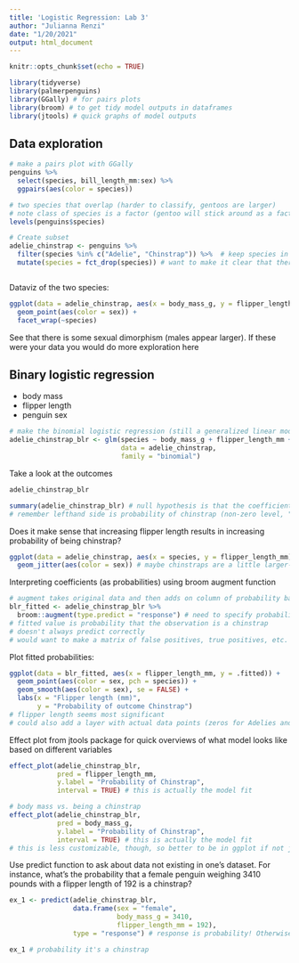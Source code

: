 ```yaml
---
title: 'Logistic Regression: Lab 3'
author: "Julianna Renzi"
date: "1/20/2021"
output: html_document
---
```


```r
knitr::opts_chunk$set(echo = TRUE)

library(tidyverse)
library(palmerpenguins)
library(GGally) # for pairs plots
library(broom) # to get tidy model outputs in dataframes
library(jtools) # quick graphs of model outputs
```

## Data exploration 

```r
# make a pairs plot with GGally
penguins %>% 
  select(species, bill_length_mm:sex) %>% 
  ggpairs(aes(color = species))

```

```r
# two species that overlap (harder to classify, gentoos are larger)
# note class of species is a factor (gentoo will stick around as a factor because of this)
levels(penguins$species)

# Create subset
adelie_chinstrap <- penguins %>% 
  filter(species %in% c("Adelie", "Chinstrap")) %>%  # keep species in any part of that vector
  mutate(species = fct_drop(species)) # want to make it clear that there are only 2 levels (no Gentoo)--fct_drop drops factors where there are no observations. Now Adelie is first (0) and Chinstrap is second (1)



```

Dataviz of the two species:

```r
ggplot(data = adelie_chinstrap, aes(x = body_mass_g, y = flipper_length_mm)) +
  geom_point(aes(color = sex)) +
  facet_wrap(~species)
```
See that there is some sexual dimorphism (males appear larger). If these were your data you would do more exploration here

## Binary logistic regression

- body mass
- flipper length
- penguin sex

```r
# make the binomial logistic regression (still a generalized linear model, just with a different link)
adelie_chinstrap_blr <- glm(species ~ body_mass_g + flipper_length_mm + sex,
                            data = adelie_chinstrap,
                            family = "binomial")
```

Take a look at the outcomes

```r
adelie_chinstrap_blr

summary(adelie_chinstrap_blr) # null hypothesis is that the coefficient = 0
# remember lefthand side is probability of chinstrap (non-zero level, "level 1")--so as bodymass increases, odds of a penguin being a chinstrap may be going down (although non-significant). When flipper length increases, odds that it's a chinstrap is going up. If a penguin is male, it is less likely to be a chinstrap penguin (that's a little weird maybe don't take that to heart)
```

Does it make sense that increasing flipper length results in increasing probability of being chinstrap?

```r
ggplot(data = adelie_chinstrap, aes(x = species, y = flipper_length_mm)) + 
  geom_jitter(aes(color = sex)) # maybe chinstraps are a little larger--makes sense
```

Interpreting coefficients (as probabilities) using broom augment function

```r
# augment takes original data and then adds on column of probability based on model of an observation being chinstrap
blr_fitted <- adelie_chinstrap_blr %>% 
  broom::augment(type.predict = "response") # need to specify probabilities [response], not log odds
# fitted value is probability that the observation is a chinstrap
# doesn't always predict correctly 
# would want to make a matrix of false positives, true positives, etc. and see how well it did

```

Plot fitted probabilities:

```r
ggplot(data = blr_fitted, aes(x = flipper_length_mm, y = .fitted)) +
  geom_point(aes(color = sex, pch = species)) + 
  geom_smooth(aes(color = sex), se = FALSE) +
  labs(x = "Flipper length (mm)",
       y = "Probability of outcome Chinstrap")
# flipper length seems most significant
# could also add a layer with actual data points (zeros for Adelies and their flipper lengths, then 1's for Chinstraps and their flipper lengths) 
```

Effect plot from jtools package for quick overviews of what model looks like based on different variables

```r
effect_plot(adelie_chinstrap_blr,
            pred = flipper_length_mm,
            y.label = "Probability of Chinstrap",
            interval = TRUE) # this is actually the model fit

# body mass vs. being a chinstrap
effect_plot(adelie_chinstrap_blr,
            pred = body_mass_g,
            y.label = "Probability of Chinstrap",
            interval = TRUE) # this is actually the model fit
# this is less customizable, though, so better to be in ggplot if not just looking for a quick overview

```

Use predict function to ask about data not existing in one's dataset. For instance, what's the probability that a female penguin weighing 3410 pounds with a flipper length of 192 is  a chinstrap?

```r
ex_1 <- predict(adelie_chinstrap_blr,
                data.frame(sex = "female",
                           body_mass_g = 3410,
                           flipper_length_mm = 192),
                type = "response") # response is probability! Otherwise it's lod-odds

ex_1 # probability it's a chinstrap

```
